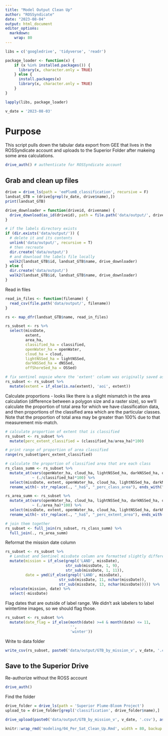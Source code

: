 ```yaml
---
title: "Model Output Clean Up"
author: "ROSSyndicate"
date: "2023-08-04"
output: html_document
editor_options:
  markdown:
    wrap: 80
---
```


```r
libs = c('googledrive', 'tidyverse', 'readr')

package_loader <- function(x) {
    if (x %in% installed.packages()) {
      library(x, character.only = TRUE)
    } else {
      install.packages(x)
      library(x, character.only = TRUE)
    }
}

lapply(libs, package_loader)

v_date = '2023-08-03'
```

# Purpose

This script pulls down the tabular data export from GEE that lives in the
ROSSyndicate account and uploads to the Superior Folder after makeing some area
calculations.

```r
drive_auth() # authenticate for ROSSyndicate account
```

## Grab and clean up files

```r
drive = drive_ls(path = 'eePlumB_classification', recursive = F)
landsat_GTB = (drive[grepl(v_date, drive$name),])
print(landsat_GTB)
```

```r
drive_downloader = function(driveid, drivename) {
  drive_download(as_id(driveid), path = file.path('data/output/', drivename), overwrite = T)
}
```


```r
# if the labels directory exists
if (dir.exists('data/output/')) {
  # delete it and its contents
  unlink('data/output/', recursive = T)
  # then recreate
  dir.create('data/output/')
  # and download the labels file locally
  walk2(landsat_GTB$id, landsat_GTB$name, drive_downloader)
} else {
  dir.create('data/output/')
  walk2(landsat_GTB$id, landsat_GTB$name, drive_downloader)
}
```

Read in files

```r
read_in_files <- function(filename) {
  read_csv(file.path('data/output/', filename))
}

rs <- map_dfr(landsat_GTB$name, read_in_files)

rs_subset <- rs %>%
  select(missDate,
         extent, 
         area_ha,
         classified_ha = classified,
         openWater_ha = openWater,
         cloud_ha = cloud,
         lightNSSed_ha = lightNSSed,
         darkNSSed_ha = dNSSed,
         offShoreSed_ha = OSSed)

# fix sentinel oopsie where the 'extent' column was originally saved as 'aoi'
rs_subset <- rs_subset %>% 
  mutate(extent = if_else(is.na(extent), 'aoi', extent))
```

Calculate proportions - looks like there is a slight mismatch in the area
calculation (difference between a polygon size and a raster size), so we'll
calculate the proportion of total area for which we have classification data,
and then proportions of the classified area which are the particular classes.
Note that the proportion of total area may be greater than 100% due to that
measurement mis-match.

```r
# calculate proportion of extent that is classified
rs_subset <- rs_subset %>%
  mutate(perc_extent_classified = (classified_ha/area_ha)*100)

# print range of proportion of area classified
range(rs_subset$perc_extent_classified)

# calculate the proportion of classified area that are each class
rs_class_summ <- rs_subset %>%
  mutate_at(vars(openWater_ha, cloud_ha, lightNSSed_ha, darkNSSed_ha, offShoreSed_ha),
            ~ (./classified_ha)*100) %>%
  select(missDate, extent, openWater_ha, cloud_ha, lightNSSed_ha, darkNSSed_ha, offShoreSed_ha) %>%
  rename_with(~ str_replace(., "_ha$", "_perc_class_area"), ends_with("_ha"))

rs_area_summ <- rs_subset %>%
  mutate_at(vars(openWater_ha, cloud_ha, lightNSSed_ha, darkNSSed_ha, offShoreSed_ha),
            ~ (./area_ha)*100) %>%
  select(missDate, extent, openWater_ha, cloud_ha, lightNSSed_ha, darkNSSed_ha, offShoreSed_ha) %>%
  rename_with(~ str_replace(., "_ha$", "_perc_extent_area"), ends_with("_ha"))

# join them together
rs_subset <- full_join(rs_subset, rs_class_summ) %>%
  full_join(., rs_area_summ)
```

Reformat the mission date column

```r
rs_subset <- rs_subset %>%
  # Landsat and Sentinel missDate column are formatted slightly differently
  mutate(mission = if_else(grepl('LAND', missDate),
                           str_sub(missDate, 1, 9),
                           str_sub(missDate, 1, 11)),
         date = ymd(if_else(grepl('LAND', missDate),
                        str_sub(missDate, 11, nchar(missDate)),
                        str_sub(missDate, 13, nchar(missDate))))) %>%
  relocate(mission, date) %>% 
  select(-missDate)
```

Flag dates that are outside of label range. We didn't ask labelers to label
wintertime images, so we should flag those.

```r
rs_subset <- rs_subset %>%
  mutate(date_flag = if_else(month(date) >=4 & month(date) <= 11,
                             '',
                             'winter'))
```


Write to data folder

```r
write_csv(rs_subset, paste0('data/output/GTB_by_mission_v', v_date, '.csv'))
```

## Save to the Superior Drive

Re-authorize without the ROSS account
```r
drive_auth()
```

Find the folder

```r
drive_folder = drive_ls(path = 'Superior Plume-Bloom Project')
upload_to = drive_folder[grepl('classification', drive_folder$name),]

drive_upload(paste0('data/output/GTB_by_mission_v', v_date, '.csv'), as_id(upload_to$id[1]))
```


```r
knitr::wrap_rmd('modeling/04_Per_Sat_Clean_Up.Rmd', width = 80, backup = NULL)
```
